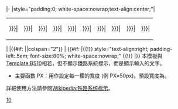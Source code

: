 <includeonly>|-
|style="padding:0; white-space:nowrap;text-align:center;"|
{|cellspacing=0 cellpadding=0 style="padding:0;margin:0 auto;background-color:transparent;"
|-
|width={{{PX|{{BSpx}}}}}|<span style="font-size:75%;">{{{1|}}}</span>
|width={{{PX|{{BSpx}}}}}|<span style="font-size:75%;">{{{2|}}}</span>
|width={{{PX|{{BSpx}}}}}|<span style="font-size:75%;">{{{3|}}}</span>
|width={{{PX|{{BSpx}}}}}|<span style="font-size:75%;">{{{4|}}}</span>
|width={{{PX|{{BSpx}}}}}|<span style="font-size:75%;">{{{5|}}}</span>
|width={{{PX|{{BSpx}}}}}|<span style="font-size:75%;">{{{6|}}}</span>
|width={{{PX|{{BSpx}}}}}|<span style="font-size:75%;">{{{7|}}}</span>
|width={{{PX|{{BSpx}}}}}|<span style="font-size:75%;">{{{8|}}}</span>
|width={{{PX|{{BSpx}}}}}|<span style="font-size:75%;">{{{9|}}}</span>
|width={{{PX|{{BSpx}}}}}|<span style="font-size:75%;">{{{10|}}}</span>
|}
|
|{{#if: {{{12|}}}||colspan="2"}} |{{{11|}}} <span style="font-size:80%;">{{{12|}}}</span>
{{#if: {{{12|}}}|{{!}} style="text-align:right; padding-left:.5em; font-size:80%; white-space:nowrap;" {{!}} {{{13}}}
|}}</includeonly>
<noinclude>
本模板與[[Template:BS10]]相若，但不顯示鐵路系統標示，而是顯示輸入的文字。
* 主要函數 PX：用作設定每一欄的寬度 (例 PX=50px)。預設寬度為{{BSpx}}。
詳細使用方法請參閱[[Wikipedia:铁路系统标示]]。
[[Category:鐵路系統標示|10]]
</noinclude>